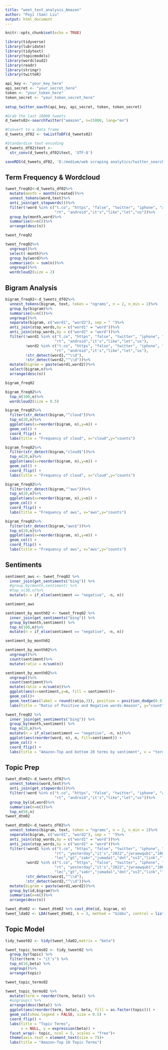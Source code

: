 ```yaml
---
title: "weet_text_analysis_Amazon"
author: "Poyi (Sam) Liu"
output: html_document
---
```


```r
knitr::opts_chunk$set(echo = TRUE)
```

```r
library(tidyverse)
library(lubridate)
library(tidytext)
library(topicmodels)
library(wordcloud2)
library(readr)
library(stringr)
library(twitteR)
```

```r
api_key <- "your_key_here"
api_secret <- "your_secret_here" 
token <- "your_token_here" 
token_secret <- "your_token_secret_here"  
 
setup_twitter_oauth(api_key, api_secret, token, token_secret)
```

```r
#Grab the last 10000 tweets
d_tweets02<-searchTwitter("amazon", n=15000, lang="en")

#Convert to a data frame
d_tweets_df02 <- twListToDF(d_tweets02)

#Standardise text encoding
d_tweets_df02$text <-
  str_conv(d_tweets_df02$text, 'UTF-8')

saveRDS(d_tweets_df02, 'D:/medium/web scraping analytics/twitter_search_dataset03.RDS')
```


## Term Frequency & Wordcloud 
```r
tweet_freq02<-d_tweets_df02%>%
  mutate(month = month(created))%>%
  unnest_tokens(word,text)%>%
  anti_join(get_stopwords())%>%
  filter(!word %in% c("t.co", "https", "false", "twitter", "iphone", "amp", 
                      "rt", "android","it's","like","let","us"))%>%
  group_by(month,word)%>%
  summarise(n=n())%>%
  arrange(desc(n))  

tweet_freq02
```


```r
tweet_freq02%>%
  ungroup()%>%
  select(-month)%>%
  group_by(word)%>%
  summarise(n = sum(n))%>%
  ungroup()%>%
  wordcloud2(size = 2)
```


## Bigram Analysis 
```r
bigram_freq02<-d_tweets_df02%>%
  unnest_tokens(bigram, text, token = "ngrams", n = 2, n_min = 2)%>%
  group_by(bigram)%>%
  summarise(n=n())%>%
  ungroup()%>%
  separate(bigram, c("word1", "word2"), sep = " ")%>%
  anti_join(stop_words,by = c("word1" = "word"))%>%
  anti_join(stop_words,by = c("word2" = "word"))%>%
  filter(!word1 %in% c("t.co", "https", "false", "twitter", "iphone", "amp", 
                      "rt", "android","it's","like","let","us"),
         !word2 %in% c("t.co", "https", "false", "twitter", "iphone", "amp", 
                      "rt", "android","it's","like","let","us"),
         !str_detect(word1,"^\\d"),
         !str_detect(word2,"^\\d"))%>%
  mutate(bigram = paste(word1,word2))%>%
  select(bigram,n)%>%
  arrange(desc(n))

bigram_freq02
```


```r
bigram_freq02%>%
  top_n(100,n)%>%
  wordcloud2(size = 0.5)
```


```r
bigram_freq02%>%
  filter(str_detect(bigram,"^cloud"))%>%
  top_n(20,n)%>%
  ggplot(aes(x=reorder(bigram, n),y=n)) +
  geom_col() +
  coord_flip() +
  labs(title = "Frequency of cloud", x="cloud",y="counts")
```

```r
bigram_freq02%>%
  filter(str_detect(bigram,"cloud$"))%>%
  top_n(20,n)%>%
  ggplot(aes(x=reorder(bigram, n),y=n)) +
  geom_col() +
  coord_flip() +
  labs(title = "Frequency of cloud", x="cloud",y="counts")
```


```r
bigram_freq02%>%
  filter(str_detect(bigram,"^aws"))%>%
  top_n(20,n)%>%
  ggplot(aes(x=reorder(bigram, n),y=n)) +
  geom_col() +
  coord_flip() +
  labs(title = "Frequency of aws", x="aws",y="counts")
```


```r
bigram_freq02%>%
  filter(str_detect(bigram,"aws$"))%>%
  top_n(20,n)%>%
  ggplot(aes(x=reorder(bigram, n),y=n)) +
  geom_col() +
  coord_flip() +
  labs(title = "Frequency of aws", x="aws",y="counts")
```



## Sentiments
```r
sentiment_aws <- tweet_freq02 %>%
  inner_join(get_sentiments("bing")) %>%
  #group_by(month,sentiment) %>%
  #top_n(30,n)%>%
  mutate(n = if_else(sentiment == "negative", -n, n))

sentiment_aws
```



```r
sentiment_by_month02 <- tweet_freq02 %>%
  inner_join(get_sentiments("bing")) %>%
  group_by(month,sentiment) %>%
  top_n(100,n)%>%
  mutate(n = if_else(sentiment == "negative", -n, n))

sentiment_by_month02
```

```r
sentiment_by_month02%>%
  ungroup()%>%
  count(sentiment)%>%
  mutate(ratio = n/sum(n))

sentiment_by_month02%>%
  ungroup()%>%
  count(sentiment)%>%
  mutate(ratio = n/sum(n))%>%
  ggplot(aes(x=sentiment,y=n, fill = sentiment))+
  geom_col()+
  geom_text(aes(label = round(ratio,3)), position = position_dodge(0.9))+
  labs(title = "Ratio of Positive and Negative words-Amazon", y="count")
```


```r
tweet_freq02 %>%
  inner_join(get_sentiments("bing")) %>%
  group_by(month,sentiment) %>%
  top_n(20,n)%>%
  mutate(n = if_else(sentiment == "negative", -n, n))%>%
  ggplot(aes(reorder(word, n), n, fill=sentiment)) +
  geom_col() + 
  coord_flip() +
  labs(title = "Amazon-Top and bottom 20 terms by sentiment", x = "term", y="count")
```


## Topic Prep 
```r
tweet_dtm02<-d_tweets_df02%>%
  unnest_tokens(word,text)%>%
  anti_join(get_stopwords())%>%
  filter(!word %in% c("t.co", "https", "false", "twitter", "iphone", "amp", 
                      "rt", "android","it's","like","let","us"))%>%
  group_by(id,word)%>%
  summarise(n=n())%>%
  top_n(50,n)
tweet_dtm02
```
```r
tweet_dtm02<-d_tweets_df02%>%
  unnest_tokens(bigram, text, token = "ngrams", n = 2, n_min = 2)%>%
  separate(bigram, c("word1", "word2"), sep = " ")%>%
  anti_join(stop_words,by = c("word1" = "word"))%>%
  anti_join(stop_words,by = c("word2" = "word"))%>%
  filter(!word1 %in% c("t.co", "https", "false", "twitter", "iphone", "amp", 
                      "rt", "yesterday","it's","2022","jwraewqub1","100daysofcode",
                      "lec","gt","sabr","jumadal","dot","ss3","link","lt","na","it’s"),
         !word2 %in% c("t.co", "https", "false", "twitter", "iphone", "amp", 
                      "rt", "yesterday","it's","2022","jwraewqub1","100daysofcode",
                      "lec","gt","sabr","jumadal","dot","ss3","link","lt","na","it’s"),
         !str_detect(word1,"^\\d"),
         !str_detect(word2,"^\\d"))%>%
  mutate(bigram = paste(word1,word2))%>%
  group_by(id,bigram)%>%
  summarise(n=n())%>%
  arrange(desc(n))
```


```r
tweet_dtm02 <- tweet_dtm02 %>% cast_dtm(id, bigram, n)
tweet_lda02 <- LDA(tweet_dtm02, k = 3, method = "Gibbs", control = list(seed = 1234))
```


## Topic Model 
```r
tidy_tweet02 <- tidy(tweet_lda02,matrix = "beta")

tweet_topic_terms02 <- tidy_tweet02 %>%
  group_by(topic) %>%
  filter(term != "it’s") %>%
  top_n(10,beta) %>%
  ungroup()%>%
  arrange(topic)

tweet_topic_terms02

```

```r
tweet_topic_terms02 %>%
  mutate(term = reorder(term, beta)) %>%
  #ungroup() %>%
  arrange(desc(beta)) %>%  
  ggplot(aes(reorder(term, beta), beta, fill = as.factor(topic))) +
  geom_col(show.legend = FALSE, size = 0.5) +
  coord_flip() +
  labs(title = "Topic Terms",
       x = NULL, y = expression(beta)) + 
  facet_wrap(~ topic, ncol = 5, scales = "free")+
  theme(axis.text = element_text(size = 7))+
  labs(title = "Amazon-Top 10 Topic Terms")
```




